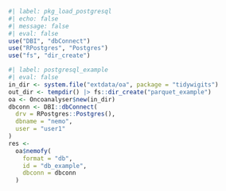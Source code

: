 ```r
#| label: pkg_load_postgresql
#| echo: false
#| message: false
#| eval: false
use("DBI", "dbConnect")
use("RPostgres", "Postgres")
use("fs", "dir_create")
```

```r
#| label: postgresql_example
#| eval: false
in_dir <- system.file("extdata/oa", package = "tidywigits")
out_dir <- tempdir() |> fs::dir_create("parquet_example")
oa <- Oncoanalyser$new(in_dir)
dbconn <- DBI::dbConnect(
  drv = RPostgres::Postgres(),
  dbname = "nemo",
  user = "user1"
)
res <-
  oa$nemofy(
    format = "db",
    id = "db_example",
    dbconn = dbconn
  )
```